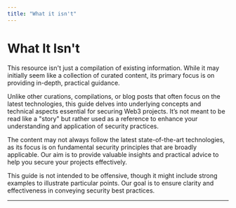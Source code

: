 ```yaml
---
title: "What it isn't"
---
```


<TagProvider>
<TagFilter />

# What It Isn't

This resource isn't just a compilation of existing information. While it may initially seem like a collection of curated content, its primary focus is on providing in-depth, practical guidance.

Unlike other curations, compilations, or blog posts that often focus on the latest technologies, this guide delves into underlying concepts and technical aspects essential for securing Web3 projects. It’s not meant to be read like a "story" but rather used as a reference to enhance your understanding and application of security practices.

The content may not always follow the latest state-of-the-art technologies, as its focus is on fundamental security principles that are broadly applicable. Our aim is to provide valuable insights and practical advice to help you secure your projects effectively.

This guide is not intended to be offensive, though it might include strong examples to illustrate particular points. Our goal is to ensure clarity and effectiveness in conveying security best practices.

---

</TagProvider>
<ContributeFooter />